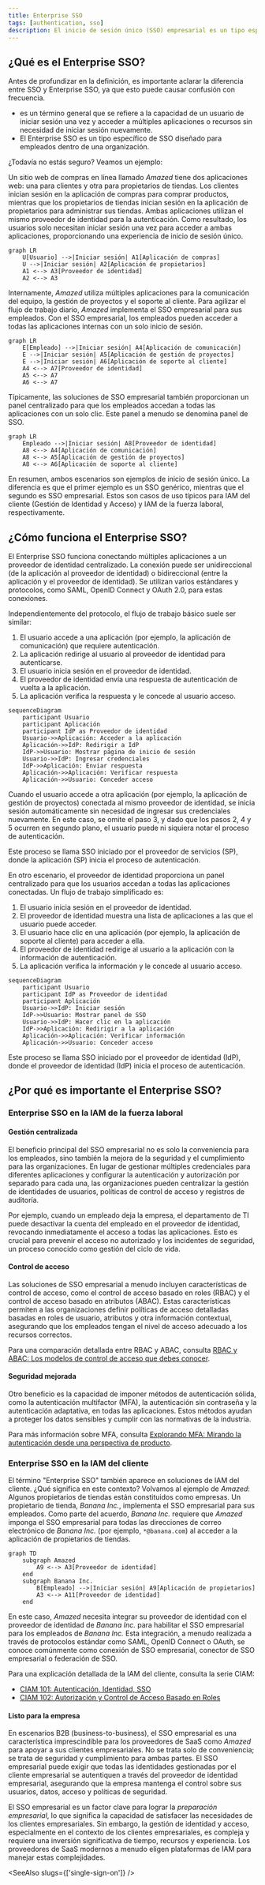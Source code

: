```yaml
---
title: Enterprise SSO
tags: [authentication, sso]
description: El inicio de sesión único (SSO) empresarial es un tipo específico de SSO diseñado para empleados dentro de una organización.
---
```


## ¿Qué es el Enterprise SSO?

Antes de profundizar en la definición, es importante aclarar la diferencia entre SSO y Enterprise SSO, ya que esto puede causar confusión con frecuencia.

- <Ref slug="single-sign-on" /> es un término general que se refiere a la capacidad de un usuario de iniciar sesión una vez y acceder a múltiples aplicaciones o recursos sin necesidad de iniciar sesión nuevamente.
- El Enterprise SSO es un tipo específico de SSO diseñado para empleados dentro de una organización.

¿Todavía no estás seguro? Veamos un ejemplo:

Un sitio web de compras en línea llamado _Amazed_ tiene dos aplicaciones web: una para clientes y otra para propietarios de tiendas. Los clientes inician sesión en la aplicación de compras para comprar productos, mientras que los propietarios de tiendas inician sesión en la aplicación de propietarios para administrar sus tiendas. Ambas aplicaciones utilizan el mismo proveedor de identidad para la autenticación. Como resultado, los usuarios solo necesitan iniciar sesión una vez para acceder a ambas aplicaciones, proporcionando una experiencia de inicio de sesión único.

```mermaid
graph LR
    U[Usuario] -->|Iniciar sesión| A1[Aplicación de compras]
    U -->|Iniciar sesión| A2[Aplicación de propietarios]
    A1 <--> A3[Proveedor de identidad]
    A2 <--> A3
```

Internamente, _Amazed_ utiliza múltiples aplicaciones para la comunicación del equipo, la gestión de proyectos y el soporte al cliente. Para agilizar el flujo de trabajo diario, _Amazed_ implementa el SSO empresarial para sus empleados. Con el SSO empresarial, los empleados pueden acceder a todas las aplicaciones internas con un solo inicio de sesión.

```mermaid
graph LR
    E[Empleado] -->|Iniciar sesión| A4[Aplicación de comunicación]
    E -->|Iniciar sesión| A5[Aplicación de gestión de proyectos]
    E -->|Iniciar sesión| A6[Aplicación de soporte al cliente]
    A4 <--> A7[Proveedor de identidad]
    A5 <--> A7
    A6 <--> A7
```

Típicamente, las soluciones de SSO empresarial también proporcionan un panel centralizado para que los empleados accedan a todas las aplicaciones con un solo clic. Este panel a menudo se denomina panel de SSO.

```mermaid
graph LR
    Empleado -->|Iniciar sesión| A8[Proveedor de identidad]
    A8 <--> A4[Aplicación de comunicación]
    A8 <--> A5[Aplicación de gestión de proyectos]
    A8 <--> A6[Aplicación de soporte al cliente]
```

En resumen, ambos escenarios son ejemplos de inicio de sesión único. La diferencia es que el primer ejemplo es un SSO genérico, mientras que el segundo es SSO empresarial. Estos son casos de uso típicos para IAM del cliente (Gestión de Identidad y Acceso) y IAM de la fuerza laboral, respectivamente.

## ¿Cómo funciona el Enterprise SSO?

El Enterprise SSO funciona conectando múltiples aplicaciones a un proveedor de identidad centralizado. La conexión puede ser unidireccional (de la aplicación al proveedor de identidad) o bidireccional (entre la aplicación y el proveedor de identidad). Se utilizan varios estándares y protocolos, como SAML, OpenID Connect y OAuth 2.0, para estas conexiones.

Independientemente del protocolo, el flujo de trabajo básico suele ser similar:

1. El usuario accede a una aplicación (por ejemplo, la aplicación de comunicación) que requiere autenticación.
2. La aplicación redirige al usuario al proveedor de identidad para autenticarse.
3. El usuario inicia sesión en el proveedor de identidad.
4. El proveedor de identidad envía una respuesta de autenticación de vuelta a la aplicación.
5. La aplicación verifica la respuesta y le concede al usuario acceso.

```mermaid
sequenceDiagram
    participant Usuario
    participant Aplicación
    participant IdP as Proveedor de identidad
    Usuario->>Aplicación: Acceder a la aplicación
    Aplicación->>IdP: Redirigir a IdP
    IdP->>Usuario: Mostrar página de inicio de sesión
    Usuario->>IdP: Ingresar credenciales
    IdP->>Aplicación: Enviar respuesta
    Aplicación->>Aplicación: Verificar respuesta
    Aplicación->>Usuario: Conceder acceso
```

Cuando el usuario accede a otra aplicación (por ejemplo, la aplicación de gestión de proyectos) conectada al mismo proveedor de identidad, se inicia sesión automáticamente sin necesidad de ingresar sus credenciales nuevamente. En este caso, se omite el paso 3, y dado que los pasos 2, 4 y 5 ocurren en segundo plano, el usuario puede ni siquiera notar el proceso de autenticación.

Este proceso se llama SSO iniciado por el proveedor de servicios (SP), donde la aplicación (SP) inicia el proceso de autenticación.

En otro escenario, el proveedor de identidad proporciona un panel centralizado para que los usuarios accedan a todas las aplicaciones conectadas. Un flujo de trabajo simplificado es:

1. El usuario inicia sesión en el proveedor de identidad.
2. El proveedor de identidad muestra una lista de aplicaciones a las que el usuario puede acceder.
3. El usuario hace clic en una aplicación (por ejemplo, la aplicación de soporte al cliente) para acceder a ella.
4. El proveedor de identidad redirige al usuario a la aplicación con la información de autenticación.
5. La aplicación verifica la información y le concede al usuario acceso.

```mermaid
sequenceDiagram
    participant Usuario
    participant IdP as Proveedor de identidad
    participant Aplicación
    Usuario->>IdP: Iniciar sesión
    IdP->>Usuario: Mostrar panel de SSO
    Usuario->>IdP: Hacer clic en la aplicación
    IdP->>Aplicación: Redirigir a la aplicación
    Aplicación->>Aplicación: Verificar información
    Aplicación->>Usuario: Conceder acceso
```

Este proceso se llama SSO iniciado por el proveedor de identidad (IdP), donde el proveedor de identidad (IdP) inicia el proceso de autenticación.

## ¿Por qué es importante el Enterprise SSO?

### Enterprise SSO en la IAM de la fuerza laboral

#### Gestión centralizada

El beneficio principal del SSO empresarial no es solo la conveniencia para los empleados, sino también la mejora de la seguridad y el cumplimiento para las organizaciones. En lugar de gestionar múltiples credenciales para diferentes aplicaciones y configurar la autenticación y autorización por separado para cada una, las organizaciones pueden centralizar la gestión de identidades de usuarios, políticas de control de acceso y registros de auditoría.

Por ejemplo, cuando un empleado deja la empresa, el departamento de TI puede desactivar la cuenta del empleado en el proveedor de identidad, revocando inmediatamente el acceso a todas las aplicaciones. Esto es crucial para prevenir el acceso no autorizado y los incidentes de seguridad, un proceso conocido como gestión del ciclo de vida.

#### Control de acceso

Las soluciones de SSO empresarial a menudo incluyen características de control de acceso, como el control de acceso basado en roles (RBAC) y el control de acceso basado en atributos (ABAC). Estas características permiten a las organizaciones definir políticas de acceso detalladas basadas en roles de usuario, atributos y otra información contextual, asegurando que los empleados tengan el nivel de acceso adecuado a los recursos correctos.

Para una comparación detallada entre RBAC y ABAC, consulta [RBAC y ABAC: Los modelos de control de acceso que debes conocer](https://blog.logto.io/rbac-and-abac).

#### Seguridad mejorada

Otro beneficio es la capacidad de imponer métodos de autenticación sólida, como la autenticación multifactor (MFA), la autenticación sin contraseña y la autenticación adaptativa, en todas las aplicaciones. Estos métodos ayudan a proteger los datos sensibles y cumplir con las normativas de la industria.

Para más información sobre MFA, consulta [Explorando MFA: Mirando la autenticación desde una perspectiva de producto](https://blog.logto.io/elaborate-mfa).

### Enterprise SSO en la IAM del cliente

El término "Enterprise SSO" también aparece en soluciones de IAM del cliente. ¿Qué significa en este contexto? Volvamos al ejemplo de _Amazed_: Algunos propietarios de tiendas están constituidos como empresas. Un propietario de tienda, _Banana Inc._, implementa el SSO empresarial para sus empleados. Como parte del acuerdo, _Banana Inc._ requiere que _Amazed_ imponga el SSO empresarial para todas las direcciones de correo electrónico de _Banana Inc._ (por ejemplo, `*@banana.com`) al acceder a la aplicación de propietarios de tiendas.

```mermaid
graph TD
    subgraph Amazed
        A9 <--> A3[Proveedor de identidad]
    end
    subgraph Banana Inc.
        B[Empleado] -->|Iniciar sesión| A9[Aplicación de propietarios]
        A3 <--> A11[Proveedor de identidad]
    end
```

En este caso, _Amazed_ necesita integrar su proveedor de identidad con el proveedor de identidad de _Banana Inc._ para habilitar el SSO empresarial para los empleados de _Banana Inc._ Esta integración, a menudo realizada a través de protocolos estándar como SAML, OpenID Connect o OAuth, se conoce comúnmente como conexión de SSO empresarial, conector de SSO empresarial o federación de SSO.

Para una explicación detallada de la IAM del cliente, consulta la serie CIAM:

- [CIAM 101: Autenticación, Identidad, SSO](https://blog.logto.io/ciam-101-intro-authn-sso)
- [CIAM 102: Autorización y Control de Acceso Basado en Roles](https://blog.logto.io/ciam-102-authz-and-rbac)

#### Listo para la empresa

En escenarios B2B (business-to-business), el SSO empresarial es una característica imprescindible para los proveedores de SaaS como _Amazed_ para apoyar a sus clientes empresariales. No se trata solo de conveniencia; se trata de seguridad y cumplimiento para ambas partes. El SSO empresarial puede exigir que todas las identidades gestionadas por el cliente empresarial se autentiquen a través del proveedor de identidad empresarial, asegurando que la empresa mantenga el control sobre sus usuarios, datos, acceso y políticas de seguridad.

El SSO empresarial es un factor clave para lograr la _preparación empresarial_, lo que significa la capacidad de satisfacer las necesidades de los clientes empresariales. Sin embargo, la gestión de identidad y acceso, especialmente en el contexto de los clientes empresariales, es compleja y requiere una inversión significativa de tiempo, recursos y experiencia. Los proveedores de SaaS modernos a menudo eligen plataformas de IAM para manejar estas complejidades.

<SeeAlso slugs={['single-sign-on']} />
